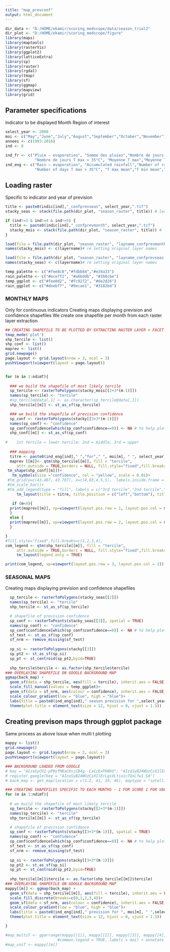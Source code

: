 ```yaml
---
title: "map_prevconf"
output: html_document
---
```


```r
dir_data <- "D:/HOME/ekamir/scoring_medscope/data/season_trial2" 
dir_plot <- "D:/HOME/ekamir/scoring_medscope/figure" 
library(maps)
library(maptools)
library(rasterVis)
library(ggplot2)
library(latticeExtra)
library(sp)
library(raster)
library(rgdal)
library(tmap)
library(sf)
library(ggmap)
library(mapview)
library(grid)
```
## Parameter specifications

Indicator to be displayed
Month
Region of interest

```r
select_year <- 2000
moi <- c("May","June","July","August","September","October","November")
annees <- c(1993:2016)
ind <- 8

ind_fr <- c("Pluie – evaporation", "Somme des pluies","Nombre de jours de pluie","Nombre de jours T max > 25°C", 
             "Nombre de jours T max > 35°C", "Moyenne T max","Moyenne T min","Moyenne T moy")
ind_eng <- c("Rain – evaporation", "Accumulated rainfall","Number of rainy days","Number of days T max > 25°C", 
             "Number of days T max > 35°C", "T max mean","T min mean","T mean mean")

```
## Loading raster

Specific to indicator and year of prevision

```r

title <- paste0(indic[ind],"_confprevseas", select_year,".tif")
stacky_seas <- stack(file.path(dir_plot, "season_raster", title)) # loading stack file

if (ind!=3 & ind!=4 & ind!=5) { 
  title <- paste0(indic[ind],"_confprevmonth", select_year,".tif")
  stacky_mois <- stack(file.path(dir_plot, "season_raster", title)) # loading stack file
}

load(file = file.path(dir_plot, "season_raster", "layname_confprevmonth.RData")) # loading stack layer names before writeraster changed them
names(stacky_mois) <- c(layername)# re setting original layer names

load(file = file.path(dir_plot, "season_raster", "layname_confprevseas.RData")) # loading stack layer names before writeraster changed them
names(stacky_seas) <- c(layername)# re setting original layer names

temp_palette <- c("#fee8c8","#fdbb84","#e34a33")
rain_palette <- c("#ece7f2", "#a6bddb", "#2b8cbe")
temp_ggplot <- c("#fee0d2", "#fc9272", "#de2d26")
rain_ggplot <- c("#deebf7", "#9ecae1", "#3182bd")
```
### MONTHLY MAPS ###

Only for continuous indicators
Creating maps displaying prevision and confidence shapefiles
We create one shapefile per month from each raster layer extraction

```r

## CREATING SHAPEFILE TO BE PLOTTED BY EXTRACTING RASTER LAYER + FACET DISPLAYING 
tmap_mode('plot')
shp_tercile <- list()
shp_conf <- list()
maprev <- list()
grid.newpage()
page.layout <- grid.layout(nrow = 3, ncol = 3)
pushViewport(viewport(layout = page.layout))


for (m in 1:ndimT){
 
  ### we build the shapefile of most likely tercile 
  sp_tercile <- rasterToPolygons(stacky_mois[[2+3*(m-1)]]) 
  names(sp_tercile) <- "tercile"
  #sp_tercile@data[,1] <- as.character(sp_tercile@data[,1])
  shp_tercile[[m]] <- st_as_sf(sp_tercile)

  ### we build the shapefile of prevision confidence
  sp_conf <- rasterToPolygons(stacky[[3+3*(m-1)]])
  names(sp_conf) <- "confidence"
  sp_conf$confidence[which(sp_conf$confidence==0)] <- NA # to help plotting
  shp_conf[[m]] <- st_as_sf(sp_conf)
   
#    1st tercile = lower tercile; 2nd = middle; 3rd = upper
  
  ### mapping
  titre <- paste0(ind_eng[ind]," ","for"," ", moi[m], " ", select_year)
  maprev [[m]]<- qtm(shp_tercile[[m]], fill = "tercile",
     attr.outside = TRUE,borders = NULL, fill.style="fixed",fill.breaks=c(1,2,3,4),fill.palette = temp_palette, legend.fill.show=FALSE)+ 
 tm_shape(shp_conf[[m]])+
   tm_symbols(size ="confidence", col = "yellow", scale = 0.01)+
 #tm_grid(y=c(43.487, 43.787), x=c(4,03,4.5,5),  labels.inside.frame = TRUE, alpha = 0, labels.rot = c(0,90))+
 #tm_scale_bar()+
 #tm_add_legend(type = "fill", labels = c("3rd tercile","2nd tercile","1st tercile"), col =  c("dodgerblue3","lightgrey","darkslategray2"), alpha = 0.5)+
     tm_layout(title = titre, title.position = c("left","bottom"), title.size = 0.5, legend.show = FALSE)

   if (m<4){
  print(maprev[[m]], vp=viewport(layout.pos.row = 1, layout.pos.col = m))
  }
  else {
  print(maprev[[m]], vp=viewport(layout.pos.row = 2, layout.pos.col = m-3))
  }

}
#fill.style="fixed",fill.breaks=c(1,2,3,4), 
com_legend <- qtm(shp_tercile[[m]], fill = "tercile",
     attr.outside = TRUE,borders = NULL, fill.style="fixed",fill.breaks=c(1,2,3,4),fill.palette = temp_palette)+  
     tm_layout(legend.only = TRUE)

print(com_legend, vp=viewport(layout.pos.row = 3, layout.pos.col = 2))


```
### SEASONAL MAPS ###

Creating maps displaying prevision and confidence shapefiles


```r

  sp_tercile <- rasterToPolygons(stacky_seas[[2]]) 
  names(sp_tercile) <- "tercile"
  shp_tercile <- st_as_sf(sp_tercile)

  # shapefile of prevision confidence
  sp_conf <- rasterToPoints(stacky_seas[[3]], spatial = TRUE)
  names(sp_conf) <- "confidence"
  sp_conf$confidence[which(sp_conf$confidence==0)] <- NA # to help plotting
  sf_test <- st_as_sf(sp_conf)
  sf_nrm <- remove_missing(sf_test)
  
  sp_si <- rasterToPolygons(stacky[[3]])
  sp_pt2 <- st_as_sf(sp_si)
  sp_pt <- st_centroid(sp_pt2,byid=TRUE)
  
  shp_tercile$tercile <- as.factor(shp_tercile$tercile)
### OVERLAYING SHAPEFILE ON GOOGLE BACKGROUND MAP
ggmap(back_map) + 
  geom_sf(data = shp_tercile, aes(fill = tercile), inherit.aes = FALSE, alpha = 0.8)+
  scale_fill_manual(values = temp_ggplot)+
  geom_sf(data = sf_nrm, aes(colour = confidence), inherit.aes = FALSE, size = 0.02, show.legend = FALSE)+
  scale_colour_gradient(low = "blue", high = "blue")+
  labs(title = paste0(ind_eng[ind]," season prevision for ",select_year))+
  theme(plot.title = element_text(size = 12, hjust = 0, vjust = 1.5))

```
## Creating previson maps through ggplot package

Same process as above
Issue when multi t plotting

```r
mappy <- list()
grid.newpage()
page.layout <- grid.layout(nrow = 2, ncol = 3)
pushViewport(viewport(layout = page.layout))

### BACKGROUND LOADED FROM GOOGLE
# key = "AIzaSyCD2-pP0yfM8aC8sjCB4g--CaCcExP6NhU"; "AIzaSyB24WUzCzX1lErLgsVLtio1c7QxLfw1_SA"
# register_google(key = "AIzaSyB24WUzCzX1lErLgsVLtio1c7QxLfw1_SA")
# back_map <- get_map(location = c(1.2, 41, 10, 46), maptype = "satellite", source = "google") 

### CREATING SHAPEFILES SPECIFIC TO EACH MONTHS - 1 FOR SCORE 1 FOR VALUE SIGNIFICANCE
for (m in 1:ndimT){
  
  # we build the shapefile of most likely tercile 
  sp_tercile <- rasterToPolygons(stacky[[2+3*(m-1)]]) 
  names(sp_tercile) <- "tercile"
  shp_tercile[[m]] <- st_as_sf(sp_tercile)

  # shapefile of prevision confidence
  sp_conf <- rasterToPoints(stacky[[3+3*(m-1)]], spatial = TRUE)
  names(sp_conf) <- "confidence"
  sp_conf$confidence[which(sp_conf$confidence==0)] <- NA # to help plotting
  sf_test <- st_as_sf(sp_conf)
  sf_nrm <- remove_missing(sf_test)
  
  sp_si <- rasterToPolygons(stacky[[3+3*(m-1)]])
  sp_pt2 <- st_as_sf(sp_si)
  sp_pt <- st_centroid(sp_pt2,byid=TRUE)
  
  shp_tercile[[m]]$tercile <- as.factor(shp_tercile[[m]]$tercile)
### OVERLAYING SHAPEFILE ON GOOGLE BACKGROUND MAP
mappy[[m]] <- ggmap(back_map) + 
  geom_sf(data = shp_tercile[[m]], aes(fill = tercile), inherit.aes = FALSE, alpha = 0.5)+
  scale_fill_discrete(breaks=c(0,1,2,3,4))+
  geom_sf(data = sf_nrm, aes(colour = confidence), inherit.aes = FALSE, size = 0.02, show.legend = FALSE)+
  scale_colour_gradient(low = "blue", high = "blue")+
  labs(title = paste0(ind_eng[ind]," prevision for ", moi[m], " ",select_year))+
  theme(plot.title = element_text(size = 12, hjust = 0, vjust = 1.5))

}

#map_multiT <- ggarrange(mappy[[1]], mappy[[2]], mappy[[3]], mappy[[4]], mappy[[5]], mappy[[6]], 
                       #common.legend = TRUE, labels = moi) + annotate_figure(map_comp, fig.lab = titre) 
#map_uniT <- mappy[[m]]

```
